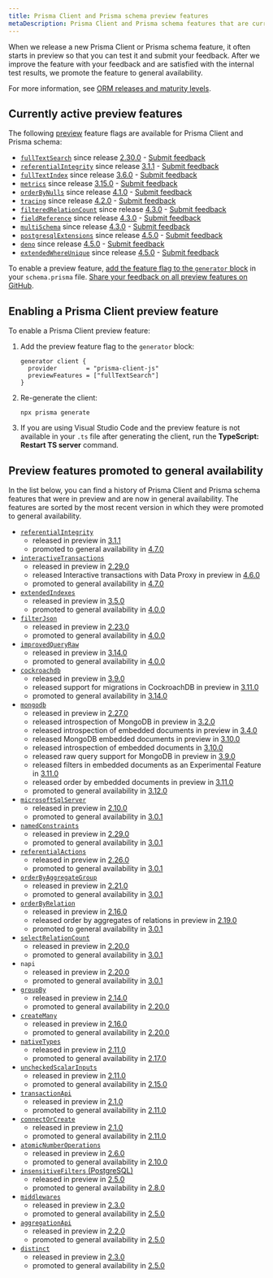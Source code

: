 ```yaml
---
title: Prisma Client and Prisma schema preview features
metaDescription: Prisma Client and Prisma schema features that are currently in preview.
---
```


<TopBlock>

When we release a new Prisma Client or Prisma schema feature, it often starts in preview so that you can test it and submit your feedback. After we  improve the feature with your feedback and are satisfied with the internal test results, we promote the feature to general availability.

For more information, see [ORM releases and maturity levels](/about/prisma/releases).

</TopBlock>

## Currently active preview features

The following [preview](/about/prisma/releases#preview) feature flags are available for Prisma Client and Prisma schema:

- [`fullTextSearch`](/concepts/components/prisma-client/full-text-search) since release [2.30.0](https://github.com/prisma/prisma/releases/tag/2.30.0) - [Submit feedback](https://github.com/prisma/prisma/issues/8877)
- [`referentialIntegrity`](/concepts/components/prisma-schema/relations/relation-mode) since release [3.1.1](https://github.com/prisma/prisma/releases/tag/3.1.1) - [Submit feedback](https://github.com/prisma/prisma/issues/9380)
- [`fullTextIndex`](/concepts/components/prisma-schema/indexes#full-text-indexes-mysql-and-mongodb) since release [3.6.0](https://github.com/prisma/prisma/releases/tag/3.6.0) - [Submit feedback](https://github.com/prisma/prisma/issues/10539)
- [`metrics`](/concepts/components/prisma-client/metrics) since release [3.15.0](https://github.com/prisma/prisma/releases/tag/3.15.0) - [Submit feedback](https://github.com/prisma/prisma/issues/13579)
- [`orderByNulls`](/concepts/components/prisma-client/filtering-and-sorting#sort-with-null-records-first-or-last) since release [4.1.0](https://github.com/prisma/prisma/releases/tag/4.1.0) - [Submit feedback](https://github.com/prisma/prisma/issues/14377)
- [`tracing`](/concepts/components/prisma-client/opentelemetry-tracing) since release [4.2.0](https://github.com/prisma/prisma/releases/tag/4.2.0) - [Submit feedback](https://github.com/prisma/prisma/issues/14640)
- [`filteredRelationCount`](/concepts/components/prisma-client/aggregation-grouping-summarizing#filter-the-relation-count) since release [4.3.0](https://github.com/prisma/prisma/releases/tag/4.3.0) - [Submit feedback](https://github.com/prisma/prisma/issues/15069)
- [`fieldReference`](/reference/api-reference/prisma-client-reference#compare-columns-in-the-same-table) since release [4.3.0](https://github.com/prisma/prisma/releases/tag/4.3.0) - [Submit feedback](https://github.com/prisma/prisma/issues/15068)
- [`multiSchema`](https://github.com/prisma/prisma/issues/1122#issuecomment-1231773471) since release [4.3.0](https://github.com/prisma/prisma/releases/tag/4.3.0) - [Submit feedback](https://github.com/prisma/prisma/issues/15077)
- [`postgresqlExtensions`](/concepts/components/prisma-schema/postgresql-extensions) since release [4.5.0](https://github.com/prisma/prisma/releases/tag/4.5.0) - [Submit feedback](https://github.com/prisma/prisma/issues/15835)
- [`deno`](/guides/deployment/deployment-guides/deploying-to-deno-deploy) since release [4.5.0](https://github.com/prisma/prisma/releases/tag/4.5.0) - [Submit feedback](https://github.com/prisma/prisma/issues/15844)
- [`extendedWhereUnique`](/reference/api-reference/prisma-client-reference#filter-on-non-unique-fields-with-userwhereuniqueinput) since release [4.5.0](https://github.com/prisma/prisma/releases/tag/4.5.0) - [Submit feedback](https://github.com/prisma/prisma/issues/15837)

To enable a preview feature, [add the feature flag to the `generator` block](#enabling-a-prisma-client-preview-feature) in your `schema.prisma` file. [Share your feedback on all preview features on GitHub](https://github.com/prisma/prisma/issues/3108).

## Enabling a Prisma Client preview feature

To enable a Prisma Client preview feature:

1. Add the preview feature flag to the `generator` block:

   ```prisma
   generator client {
     provider        = "prisma-client-js"
     previewFeatures = ["fullTextSearch"]
   }
   ```

2. Re-generate the client:

   ```terminal
   npx prisma generate
   ```

3. If you are using Visual Studio Code and the preview feature is not available in your `.ts` file after generating the client, run the **TypeScript: Restart TS server** command.

## Preview features promoted to general availability

In the list below, you can find a history of Prisma Client and Prisma schema features that were in preview and are now in general availability. The features are sorted by the most recent version in which they were promoted to general availability.

- [`referentialIntegrity`](/concepts/components/prisma-schema/relations/relation-mode)
   * released in preview in [3.1.1](https://github.com/prisma/prisma/releases/tag/3.1.1)
   * promoted to general availability in [4.7.0](https://github.com/prisma/prisma/releases/tag/4.7.0)
- [`interactiveTransactions`](/concepts/components/prisma-client/transactions#interactive-transactions)
   * released in preview in [2.29.0](https://github.com/prisma/prisma/releases/tag/2.29.0)
   * released Interactive transactions with Data Proxy in preview in [4.6.0](https://github.com/prisma/prisma/releases/tag/4.6.0)
   * promoted to general availability in [4.7.0](https://github.com/prisma/prisma/releases/tag/4.7.0)
- [`extendedIndexes`](/concepts/components/prisma-schema/indexes)
   * released in preview in [3.5.0](https://github.com/prisma/prisma/releases/tag/3.5.0)
   * promoted to general availability in [4.0.0](https://github.com/prisma/prisma/releases/tag/4.0.0)
- [`filterJson`](/concepts/components/prisma-client/working-with-fields/working-with-json-fields#filter-on-a-json-field)
   * released in preview in [2.23.0](https://github.com/prisma/prisma/releases/tag/2.23.0)
   * promoted to general availability in [4.0.0](https://github.com/prisma/prisma/releases/tag/4.0.0)
- [`improvedQueryRaw`](/concepts/components/prisma-client/raw-database-access#raw-query-type-mapping)
   * released in preview in [3.14.0](https://github.com/prisma/prisma/releases/tag/3.14.0)
   * promoted to general availability in [4.0.0](https://github.com/prisma/prisma/releases/tag/4.0.0)
- [`cockroachdb`](/concepts/database-connectors/cockroachdb)
   * released in preview in [3.9.0](https://github.com/prisma/prisma/releases/tag/3.9.0)
   * released support for migrations in CockroachDB in preview in [3.11.0](https://github.com/prisma/prisma/releases/tag/3.11.0)
   * promoted to general availability in [3.14.0](https://github.com/prisma/prisma/releases/tag/3.14.0)
- [`mongodb`](/concepts/database-connectors/mongodb)
   * released in preview in [2.27.0](https://github.com/prisma/prisma/releases/tag/2.27.0)
   * released introspection of MongoDB in preview in [3.2.0](https://github.com/prisma/prisma/releases/tag/3.2.0)
   * released introspection of embedded documents in preview in [3.4.0](https://github.com/prisma/prisma/releases/tag/3.4.0)
   * released MongoDB embedded documents in preview in [3.10.0](https://github.com/prisma/prisma/releases/tag/3.10.0)
   * released introspection of embedded documents in [3.10.0](https://github.com/prisma/prisma/releases/tag/3.10.0)
   * released raw query support for MongoDB in preview in [3.9.0](https://github.com/prisma/prisma/releases/tag/3.9.0)
   * released filters in embedded documents as an Experimental Feature in [3.11.0](https://github.com/prisma/prisma/releases/tag/3.11.0)
   * released order by embedded documents in preview in [3.11.0](https://github.com/prisma/prisma/releases/tag/3.11.0)
   * promoted to general availability in [3.12.0](https://github.com/prisma/prisma/releases/tag/3.12.0)
- [`microsoftSqlServer`](/concepts/database-connectors/sql-server)
   * released in preview in [2.10.0](https://github.com/prisma/prisma/releases/tag/2.10.0)
   * promoted to general availability in [3.0.1](https://github.com/prisma/prisma/releases/tag/3.0.1)
- [`namedConstraints`](/concepts/components/prisma-schema/names-in-underlying-database#constraint-and-index-names)
   * released in preview in [2.29.0](https://github.com/prisma/prisma/releases/tag/2.29.0)
   * promoted to general availability in [3.0.1](https://github.com/prisma/prisma/releases/tag/3.0.1)
- [`referentialActions`](/concepts/components/prisma-schema/relations/referential-actions)
   * released in preview in [2.26.0](https://github.com/prisma/prisma/releases/tag/2.26.0)
   * promoted to general availability in [3.0.1](https://github.com/prisma/prisma/releases/tag/3.0.1)
- [`orderByAggregateGroup`](/concepts/components/prisma-client/aggregation-grouping-summarizing#order-by-aggregate-group)
   * released in preview in [2.21.0](https://github.com/prisma/prisma/releases/tag/2.21.0)
   * promoted to general availability in [3.0.1](https://github.com/prisma/prisma/releases/tag/3.0.1)
- [`orderByRelation`](/concepts/components/prisma-client/filtering-and-sorting#sort-by-relation)
   * released in preview in [2.16.0](https://github.com/prisma/prisma/releases/tag/2.16.0)
   * released order by aggregates of relations in preview in [2.19.0](https://github.com/prisma/prisma/releases/tag/2.19.0)
   * promoted to general availability in [3.0.1](https://github.com/prisma/prisma/releases/tag/3.0.1)
- [`selectRelationCount`](/concepts/components/prisma-client/aggregation-grouping-summarizing#count-relations)
   * released in preview in [2.20.0](https://github.com/prisma/prisma/releases/tag/2.20.0)
   * promoted to general availability in [3.0.1](https://github.com/prisma/prisma/releases/tag/3.0.1)
- `napi`
   * released in preview in [2.20.0](https://github.com/prisma/prisma/releases/tag/2.20.0)
   * promoted to general availability in [3.0.1](https://github.com/prisma/prisma/releases/tag/3.0.1)
- [`groupBy`](/reference/api-reference/prisma-client-reference#groupby)
   * released in preview in [2.14.0](https://github.com/prisma/prisma/releases/tag/2.14.0)
   * promoted to general availability in [2.20.0](https://github.com/prisma/prisma/releases/tag/2.20.0)
- [`createMany`](/reference/api-reference/prisma-client-reference#createmany)
   * released in preview in [2.16.0](https://github.com/prisma/prisma/releases/tag/2.16.0)
   * promoted to general availability in [2.20.0](https://github.com/prisma/prisma/releases/tag/2.20.0)
- [`nativeTypes`](/concepts/components/prisma-schema/data-model#native-types-mapping)
   * released in preview in [2.11.0](https://github.com/prisma/prisma/releases/tag/2.11.0)
   * promoted to general availability in [2.17.0](https://github.com/prisma/prisma/releases/tag/2.17.0)
- [`uncheckedScalarInputs`](/concepts/components/prisma-client/relation-queries#create-a-single-record-and-multiple-related-records)
   * released in preview in [2.11.0](https://github.com/prisma/prisma/releases/tag/2.11.0)
   * promoted to general availability in [2.15.0](https://github.com/prisma/prisma/releases/tag/2.15.0)
- [`transactionApi`](/concepts/components/prisma-client/transactions#the-transaction-api)
   * released in preview in [2.1.0](https://github.com/prisma/prisma/releases/tag/2.1.0)
   * promoted to general availability in [2.11.0](https://github.com/prisma/prisma/releases/tag/2.11.0)
- [`connectOrCreate`](/reference/api-reference/prisma-client-reference#connectorcreate)
   * released in preview in [2.1.0](https://github.com/prisma/prisma/releases/tag/2.1.0)
   * promoted to general availability in [2.11.0](https://github.com/prisma/prisma/releases/tag/2.11.0)
- [`atomicNumberOperations`](/reference/api-reference/prisma-client-reference#atomic-number-operations)
   * released in preview in [2.6.0](https://github.com/prisma/prisma/releases/tag/2.6.0)
   * promoted to general availability in [2.10.0](https://github.com/prisma/prisma/releases/tag/2.10.0)
- [`insensitiveFilters` (PostgreSQL)](/concepts/components/prisma-client/filtering-and-sorting#case-insensitive-filtering)
   * released in preview in [2.5.0](https://github.com/prisma/prisma/releases/tag/2.5.0)
   * promoted to general availability in [2.8.0](https://github.com/prisma/prisma/releases/tag/2.8.0)
- [`middlewares`](/concepts/components/prisma-client/middleware)
   * released in preview in [2.3.0](https://github.com/prisma/prisma/releases/tag/2.3.0)
   * promoted to general availability in [2.5.0](https://github.com/prisma/prisma/releases/tag/2.5.0)
- [`aggregationApi`](/concepts/components/prisma-client/aggregation-grouping-summarizing#aggregate)
   * released in preview in [2.2.0](https://github.com/prisma/prisma/releases/tag/2.2.0)
   * promoted to general availability in [2.5.0](https://github.com/prisma/prisma/releases/tag/2.5.0)
- [`distinct`](/reference/api-reference/prisma-client-reference#distinct)
   * released in preview in [2.3.0](https://github.com/prisma/prisma/releases/tag/2.3.0)
   * promoted to general availability in [2.5.0](https://github.com/prisma/prisma/releases/tag/2.5.0)